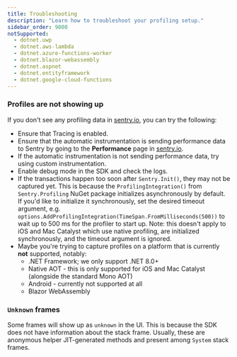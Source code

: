 ```yaml
---
title: Troubleshooting
description: "Learn how to troubleshoot your profiling setup."
sidebar_order: 9000
notSupported:
  - dotnet.uwp
  - dotnet.aws-lambda
  - dotnet.azure-functions-worker
  - dotnet.blazor-webassembly
  - dotnet.aspnet
  - dotnet.entityframework
  - dotnet.google-cloud-functions
---
```


### Profiles are not showing up

If you don't see any profiling data in [sentry.io](https://sentry.io), you can try the following:

- Ensure that <PlatformLink to="/tracing/">Tracing is enabled</PlatformLink>.
- Ensure that the automatic instrumentation is sending performance data to Sentry by going to the **Performance** page in [sentry.io](https://sentry.io).
- If the automatic instrumentation is not sending performance data, try using <PlatformLink to="/tracing/instrumentation/custom-instrumentation">custom instrumentation</PlatformLink>.
- Enable <PlatformLink to="/configuration/options/#debug">debug mode</PlatformLink> in the SDK and check the logs.
- If the transactions happen too soon after `Sentry.Init()`, they may not be captured yet.
  This is because the `ProfilingIntegration()` from `Sentry.Profiling` NuGet package initializes asynchronously by default.
  If you'd like to initialize it synchronously, set the desired timeout argument, e.g. `options.AddProfilingIntegration(TimeSpan.FromMilliseconds(500))` to wait up to 500 ms for the profiler to start up.
  Note: this doesn't apply to iOS and Mac Catalyst which use native profiling, are initialized synchronously, and the timeout argument is ignored.
- Maybe you're trying to capture profiles on a platform that is currently **not** supported, notably:
  - .NET Framework; we only support .NET 8.0+
  - Native AOT - this is only supported for iOS and Mac Catalyst (alongside the standard Mono AOT)
  - Android - currently not supported at all
  - Blazor WebAssembly

### `Unknown` frames

Some frames will show up as `unknown` in the UI. This is because the SDK does not have information about the stack frame.
Usually, these are anonymous helper JIT-generated methods and present among `System` stack frames.

